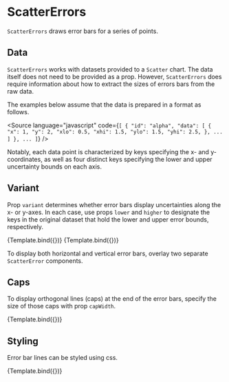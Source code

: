 
# ScatterErrors

<Meta title="Addons/XY/ScatterErrors" />

`ScatterErrors` draws error bars for a series of points.

<ArgsTable of={ScatterErrors} />

## Data

`ScatterErrors` works with datasets provided to a `Scatter` chart.
The data itself does not need to be provided as a prop. However, `ScatterErrors`
does require information about how to extract the sizes of errors bars from the raw data.

The examples below assume that the data is prepared in a format as follows.

<Source
    language="javascript"
    code={`
[
  {
    "id": "alpha",
    "data": [
      {
        "x": 1,
        "y": 2,
        "xlo": 0.5,
        "xhi": 1.5,
        "ylo": 1.5,
        "yhi": 2.5,
      },
      ...
    ]
  },
  ...
]
`}
/>

Notably, each data point is characterized by keys specifying the x- and y- coordinates,
as well as four distinct keys specifying the lower and upper uncertainty bounds on each axis.

## Variant

Prop `variant` determines whether error bars display uncertainties along the x- or y-axes.
In each case, use props `lower` and `higher` to designate the keys in the original dataset
that hold the lower and upper error bounds, respectively.

<Canvas>
    <Story
        name="x"
        args={{
            variant: 'x',
            lower: 'xlo',
            upper: 'xhi',
        }}
        component={ScatterErrors}
        decorators={[ChartForErrorsDecorator]}
    >
        {Template.bind({})}
    </Story>
    <Story
        name="y"
        args={{
            variant: 'y',
            lower: 'ylo',
            upper: 'yhi',
        }}
        component={ScatterErrors}
        decorators={[ChartForErrorsDecorator]}
    >
        {Template.bind({})}
    </Story>
</Canvas>

To display both horizontal and vertical error bars, overlay two separate `ScatterError` components.

## Caps

To display orthogonal lines (caps) at the end of the error bars, specify the size of those caps with prop `capWidth`.

<Canvas>
    <Story
        name="caps"
        args={{
            variant: 'y',
            lower: 'ylo',
            upper: 'yhi',
            capWidth: 8,
        }}
        component={ScatterErrors}
        decorators={[ChartForErrorsDecorator]}
    >
        {Template.bind({})}
    </Story>
</Canvas>

## Styling

Error bar lines can be styled using css.

<Canvas>
    <Story
        name="styles"
        args={{
            variant: 'y',
            lower: 'ylo',
            upper: 'yhi',
            capWidth: 8,
            style: { stroke: '#444444', strokeWidth: 3 },
        }}
        component={ScatterErrors}
        decorators={[ChartForErrorsDecorator]}
    >
        {Template.bind({})}
    </Story>
</Canvas>
